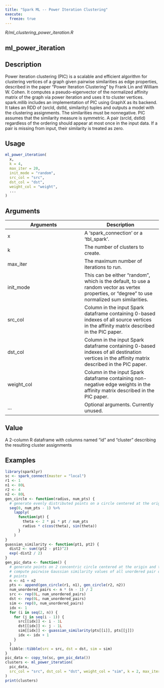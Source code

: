 ```yaml
---
title: "Spark ML -- Power Iteration Clustering"
execute:
  freeze: true
---
```


*R/ml_clustering_power_iteration.R*

## ml_power_iteration

## Description
Power iteration clustering (PIC) is a scalable and efficient algorithm for clustering vertices of a graph given pairwise similarities as edge properties, described in the paper "Power Iteration Clustering" by Frank Lin and William W. Cohen. It computes a pseudo-eigenvector of the normalized affinity matrix of the graph via power iteration and uses it to cluster vertices. spark.mllib includes an implementation of PIC using GraphX as its backend. It takes an RDD of (srcId, dstId, similarity) tuples and outputs a model with the clustering assignments. The similarities must be nonnegative. PIC assumes that the similarity measure is symmetric. A pair (srcId, dstId) regardless of the ordering should appear at most once in the input data. If a pair is missing from input, their similarity is treated as zero. 


## Usage
```r
ml_power_iteration( 
  x, 
  k = 4, 
  max_iter = 20, 
  init_mode = "random", 
  src_col = "src", 
  dst_col = "dst", 
  weight_col = "weight", 
  ... 
) 
```

## Arguments
|Arguments|Description|
|---|---|
| x | A ‘spark_connection’  or a ‘tbl_spark’. |
| k | The number of clusters to create. |
| max_iter | The maximum number of iterations to run. |
| init_mode | This can be either “random”, which is the default, to use a random vector as vertex properties, or “degree” to use normalized sum similarities. |
| src_col | Column in the input Spark dataframe containing 0-based indexes of all source vertices in the affinity matrix described in the PIC paper. |
| dst_col | Column in the input Spark dataframe containing 0-based indexes of all destination vertices in the affinity matrix described in the PIC paper. |
| weight_col | Column in the input Spark dataframe containing non-negative edge weights in the affinity matrix described in the PIC paper. |
| ... | Optional arguments. Currently unused. |



## Value
A 2-column R dataframe with columns named "id" and "cluster" describing the resulting cluster assignments 


## Examples
```r
library(sparklyr) 
sc <- spark_connect(master = "local") 
r1 <- 1 
n1 <- 80L 
r2 <- 4 
n2 <- 80L 
gen_circle <- function(radius, num_pts) { 
  # generate evenly distributed points on a circle centered at the origin 
  seq(0, num_pts - 1) %>% 
    lapply( 
      function(pt) { 
        theta <- 2 * pi * pt / num_pts 
        radius * c(cos(theta), sin(theta)) 
      } 
    ) 
} 
guassian_similarity <- function(pt1, pt2) { 
  dist2 <- sum((pt2 - pt1)^2) 
  exp(-dist2 / 2) 
} 
gen_pic_data <- function() { 
  # generate points on 2 concentric circle centered at the origin and then 
  # compute pairwise Gaussian similarity values of all unordered pair of 
  # points 
  n <- n1 + n2 
  pts <- append(gen_circle(r1, n1), gen_circle(r2, n2)) 
  num_unordered_pairs <- n * (n - 1) / 2 
  src <- rep(0L, num_unordered_pairs) 
  dst <- rep(0L, num_unordered_pairs) 
  sim <- rep(0, num_unordered_pairs) 
  idx <- 1 
  for (i in seq(2, n)) { 
    for (j in seq(i - 1)) { 
      src[[idx]] <- i - 1L 
      dst[[idx]] <- j - 1L 
      sim[[idx]] <- guassian_similarity(pts[[i]], pts[[j]]) 
      idx <- idx + 1 
    } 
  } 
  tibble::tibble(src = src, dst = dst, sim = sim) 
} 
pic_data <- copy_to(sc, gen_pic_data()) 
clusters <- ml_power_iteration( 
  pic_data, 
  src_col = "src", dst_col = "dst", weight_col = "sim", k = 2, max_iter = 40 
) 
print(clusters) 
```


